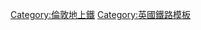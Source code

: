 {{鐵道路線|
| 模板名稱 = 沃特福德直流電鐵線
| 名稱 = [[File:Overground roundel.svg|20px]] [[倫敦地上鐵]][[沃特福德直流電鐵線]]
| 代表色 = #{{LUL color|East London}}
| 背景顏色 = #FFFFFF
| 車站列表 = [[尤斯頓車站|尤斯頓]] - [[南漢普斯特德站|南漢普斯特德]] - [[基爾伯恩高路站|基爾伯恩高路]] - [[女王公園站|女王公園]] - [[肯薩綠地站|肯薩綠地]] - [[威爾斯登交匯站|威爾斯登交匯]] - [[哈利斯登站|哈利斯登]] - [[石橋公園站|石橋公園]] - [[溫布利中央站|-{zh-cn:温布利; zh-hk:溫布萊; zh-tw:溫布利}-中央]] - [[北溫布利站|北-{zh-cn:温布利; zh-hk:溫布萊; zh-tw:溫布利}-]] - [[南肯頓站|南肯頓]] - [[肯頓站|肯頓]] - [[哈羅及威爾德斯通站|哈羅及威爾德斯通]] - [[頭石巷站|頭石巷]] - [[哈奇端站|哈奇端]] - [[賈炳達公園站|賈炳達公園]]<!--註：這是我按照香港的名稱翻譯的，若有更好翻譯歡迎改掉--> - [[布希站|布希]] - [[沃特福德高街站|沃特福德高街]] - [[沃特福德交匯站|沃特福德交匯]]
| 註釋 = 
}}<noinclude>
[[Category:倫敦地上鐵]]
[[Category:英國鐵路模板]]
</noinclude>